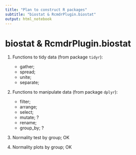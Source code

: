 ```yaml
---
title: "Plan to construct R packages"
subtitle: "biostat & RcmdrPlugin.biostat"
output: html_notebook
---
```


biostat & RcmdrPlugin.biostat
============================================================================= 

1. Functions to tidy data (from package `tidyr`):
    - gather;
    - spread;
    - unite;
    - separate;
    
2. Functions to manipulate data (from package `dplyr`):
    - filter;
    - arrange;
    - select;
    - mutate; ?
    - rename;
    - group_by; ?
    
3. Normality test by group;  OK

4. Normality plots by group; OK


    
    
